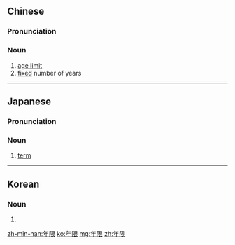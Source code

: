 ==Chinese==
{{zh-forms|type=2}}

===Pronunciation===
{{zh-pron
|m=niánxiàn
|c=nin4 haan6
|h=pfs=ngièn-han
|mn=nî-hān
|cat=n
}}

===Noun===
{{zh-noun}}

# [[age limit]]
# [[fixed]] number of years
----
==Japanese==
{{ja-kanjitab|ねん|げん|yomi=o}}

===Pronunciation===
{{ja-pron|ねんげん|y=o}}

===Noun===
{{ja-noun|ねんげん}}

# [[term]] {{gloss|period of time, time limit}}

----

==Korean==
{{ko-hanjatab}}

===Noun===
{{ko-noun|hj|hangeul=연한}}

# {{hanja form of|연한|}}

[[zh-min-nan:年限]]
[[ko:年限]]
[[mg:年限]]
[[zh:年限]]